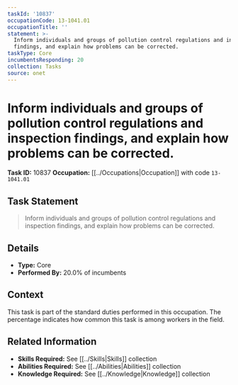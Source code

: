 ```yaml
---
taskId: '10837'
occupationCode: 13-1041.01
occupationTitle: ''
statement: >-
  Inform individuals and groups of pollution control regulations and inspection
  findings, and explain how problems can be corrected.
taskType: Core
incumbentsResponding: 20
collection: Tasks
source: onet
---
```

# Inform individuals and groups of pollution control regulations and inspection findings, and explain how problems can be corrected.

**Task ID:** 10837
**Occupation:** [[../Occupations|Occupation]] with code `13-1041.01`

## Task Statement

> Inform individuals and groups of pollution control regulations and inspection findings, and explain how problems can be corrected.

## Details

- **Type:** Core
- **Performed By:** 20.0% of incumbents

## Context

This task is part of the standard duties performed in this occupation. The percentage indicates how common this task is among workers in the field.

## Related Information

- **Skills Required:** See [[../Skills|Skills]] collection
- **Abilities Required:** See [[../Abilities|Abilities]] collection
- **Knowledge Required:** See [[../Knowledge|Knowledge]] collection
